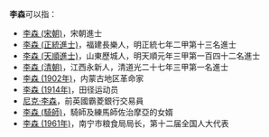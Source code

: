 '''李森'''可以指：
* [[李森_(宋朝)|李森 (宋朝)]]，宋朝進士
* [[李森_(正統進士)|李森 (正統進士)]]，福建長樂人，明正統七年二甲第十三名進士
* [[李森_(天順進士)|李森 (天順進士)]]，山東歷城人，明天順元年三甲第一百四十二名進士
* [[李森_(清朝)|李森 (清朝)]]，江西永新人，清道光二十七年三甲第一名進士
* [[李森_(1902年)|李森 (1902年)]]，内蒙古地区革命家
* [[李森_(1914年)|李森 (1914年)]]，田径运动员
* [[尼克·李森|尼克·李森]]，前英國霸菱銀行交易員
* [[李森_(騎師)|李森 (騎師)]]，騎師及練馬師佐治摩亞的女婿
* [[李森_(1961年)|李森 (1961年)]]，南宁市粮食局局长，第十二届全国人大代表
{{disambig|S|Cat=二字李姓人名消歧義}}